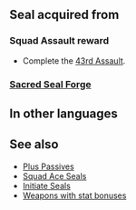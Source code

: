 {{Passive
|name=Squad Ace AQ
|type=S
|exclusive=0
|canUseMove={{MoveList|All}}
|canUseWeapon={{WeaponList|All}}
|timingID=0
|abilityID=0
|properties=
|1name=Squad Ace AQ 1
|alt1name=Squad Ace AG 1
|1tagid=SID_第43迷宮の覇者1
|1effect=Grants HP+3, Def+1.
|1required=-
|1cost=100
|statModifiers1=3,0,0,1,0
|intID1=2422
|sort1=50420
|value1=2
|2name=Squad Ace AQ 2
|alt2name=Squad Ace AG 2
|2tagid=SID_第43迷宮の覇者2
|2effect=Grants HP+4, Def+2.
|2required=Squad Ace AQ 1
|2cost=200
|statModifiers2=4,0,0,2,0
|intID2=2423
|sort2=50421
|value2=4
}}
==Seal acquired from==
===Squad Assault reward===
* Complete the [[43rd Assault]].
===[[Sacred Seal Forge]]===
{{SealCosts
|seals=Squad Ace AQ 1;Squad Ace AQ 2
|badgeColor=Verdant 
|costs1=-<!--0;0;0-->
|costs2=400;1000;100
}}
==In other languages==
{{OtherLanguages
|japanese=第４３迷宮の覇者
|german=Überf.-Ass AQ
|spanishEU=As del asalto AQ
|spanishLA=As del asalto AQ
|french=Assaut réussi AQ
|italian=Asso sq. AQ
|chineseTW=第４３迷宮的霸王
|portuguese=Esquadrão ás AQ
}}
==See also==
* [[Plus Passives]]
* [[Squad Ace Seals]]
* [[Initiate Seals]]
* [[:Category:Weapons with stat bonuses|Weapons with stat bonuses]]
{{Seals Navbox}}